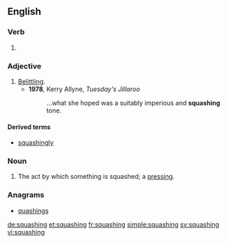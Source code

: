 ==English==

===Verb===
{{head|en|present participle}}

# {{present participle of|squash|lang=en}}

===Adjective===
{{en-adj}}

# [[belittling|Belittling]].
#* '''1978''', Kerry Allyne, ''Tuesday's Jillaroo''
#*: ...what she hoped was a suitably imperious and '''squashing''' tone.

====Derived terms====
* [[squashingly]]

===Noun===
{{en-noun}}

# The act by which something is squashed; a [[pressing]].

===Anagrams===
* [[quashings#English|quashings]]

[[de:squashing]]
[[et:squashing]]
[[fr:squashing]]
[[simple:squashing]]
[[sv:squashing]]
[[vi:squashing]]